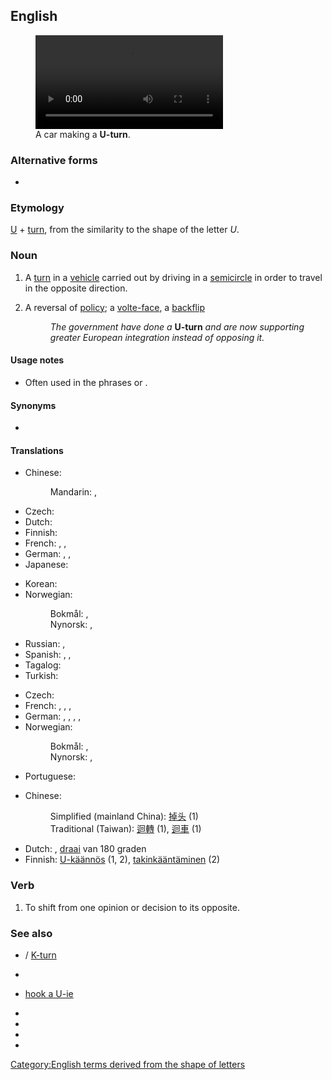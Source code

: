 {{also|u-turn}}
==English==
[[Image:Bochum - Alleestraße - Westpark - Jahrhunderthalle (oT) 01 ies.ogv|thumb|300px|A car making a '''U-turn'''.]]

===Alternative forms===
* {{l|en|u-turn}}

===Etymology===
[[U]] + [[turn]], from the similarity to the shape of the letter ''U''.

===Noun===
{{en-noun}}

# {{lb|en|literally}} A [[turn]] in a [[vehicle]] carried out by driving in a [[semicircle]] in order to travel in the opposite direction.
# {{lb|en|figuratively}} A reversal of [[policy]]; a [[volte-face]], a [[backflip]]
#: ''The government have done a'' '''U-turn''' ''and are now supporting greater European integration instead of opposing it.''

====Usage notes====
* Often used in the phrases {{m|en||do a U-turn}} or {{m|en||make a U-turn}}.

====Synonyms====
* {{l|en|uey}} {{q|colloquial}}

====Translations====
{{trans-top|semi-circular turn}}
* Chinese:
*: Mandarin: {{t+|cmn|轉頭|sc=Hani}}, {{t+|cmn|转头|tr=zhuàntoú|sc=Hani}}
* Czech: {{t|cs|obrat o 180 stupňů|m}}
* Dutch: {{t+|nl|U-bocht|m|f}}
* Finnish: {{t+|fi|U-käännös}}
* French: {{t+|fr|demi-tour|m}}, {{t+|fr|volte-face|f}}, {{t+|fr|retournement|m}}
* German: {{t|de|Fahrtrichtungswechsel|m}} {{qualifier|officialese}}, {{t+|de|Kehrtwende|f}}, {{t+|de|Wenden|n}}
* Japanese: {{t|ja|Uターン|tr=yūtān|alt=Ｕターン|sc=Jpan}}
{{trans-mid}}
* Korean: {{t|ko|유턴|sc=Kore}}
* Norwegian:
*: Bokmål: {{t|nb|U-sving|m}}, {{t|nb|u-sving|m}}
*: Nynorsk: {{t|nn|U-sving|m}}, {{t|nn|u-sving|m}}
* Russian: {{t+|ru|разворо́т|m}}, {{t|ru|поворо́т круго́м|m}}
* Spanish: {{t|es|cambio de sentido|m}}, {{t|es|vuelta en u|f}}, {{t|es|viraje en u|m}}
* Tagalog: {{t|tl|likong pabalik}}
* Turkish: {{t|tr|U-dönüşü}}
{{trans-bottom}}

{{trans-top|reversal of policy}}
* Czech: {{t|cs|obrat o 180 stupňů|m}}
* French: {{t+|fr|demi-tour|m}}, {{t+|fr|marche arrière|f}}, {{t+|fr|revirement|m}}, {{t+|fr|volte-face|f}}
* German: {{t+|de|Kehrtwende|f}}, {{t|de|Hundertachtziggradwende|f}}, {{t|de|180-Grad-Wende|f}}, {{t|de|Hundertachtziggraddrehung|f}}, {{t|de|180-Grad-Drehung|f}}
* Norwegian:
*: Bokmål: {{t|nb|U-sving|m}}, {{t|nb|u-sving|m}}
*: Nynorsk: {{t|nn|U-sving|m}}, {{t|nn|u-sving|m}}
{{trans-mid}}
* Portuguese: {{t|pt|reviravolta|f}}
{{trans-bottom}}

{{checktrans-top}}
* Chinese:
*: Simplified (mainland China): [[掉头]] (1)
*: Traditional (Taiwan): [[迴轉]] (1), [[迴車]] (1)
{{trans-mid}}
* Dutch: {{t|nl|rechtsomkeert}}, [[draai]] van 180 graden
* Finnish: [[U-käännös]] (1, 2), [[takinkääntäminen]] (2)
{{trans-bottom}}

===Verb===
{{en-verb|head=[[U]]-[[turn]]|U-turns|U-turning|U-turned}}

# {{lb|en|intransitive}} To shift from one opinion or decision to its opposite.

===See also===
* {{l|en|three-point turn}} / [[K-turn]]
* {{l|en|y-turn}}
* {{l|en|hook a uey}} [[hook a U-ie]]
* {{l|en|flip a bitch}}
* {{l|en|moonshiner's turn}}
* {{l|en|hang a Louie}}
* {{l|en|hang a Ralph}}

[[Category:English terms derived from the shape of letters]]